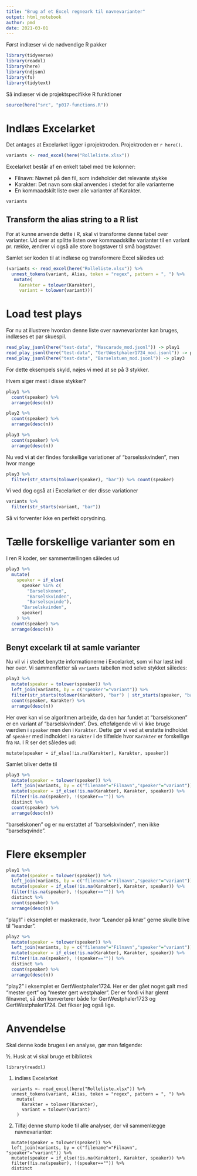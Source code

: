 ```yaml
---
title: "Brug af et Excel regneark til navnevarianter"
output: html_notebook
author: pmd
date: 2021-03-01
---
```


Først indlæser vi de nødvendige R pakker

```r
library(tidyverse)
library(readxl)
library(here)
library(ndjson)
library(fs)
library(tidytext)
```

Så indlæser vi de projektspecifikke R funktioner

```r
source(here("src", "p017-functions.R"))
```

# Indlæs Excelarket

Det antages at Excelarket ligger i projektroden. Projektroden er `r here()`.

```r
variants <- read_excel(here("Rolleliste.xlsx"))
```

Excelarket består af en enkelt tabel med tre kolonner: 

 * Filnavn: Navnet på den fil, som indeholder det relevante stykke
 * Karakter: Det navn som skal anvendes i stedet for alle varianterne
 * En kommaadskilt liste over alle varianter af Karakter.

```r
variants
```

## Transform the alias string to a R list

For at kunne anvende dette i R, skal vi transforme denne tabel over varianter. Ud over at splitte listen over kommaadskilte varianter til en variant pr. række, ændrer vi også alle store bogstaver til små bogstaver.

Samlet ser koden til at indlæse og transformere Excel således ud:

```r
(variants <- read_excel(here("Rolleliste.xlsx")) %>% 
  unnest_tokens(variant, Alias, token = "regex", pattern = ", ") %>% 
   mutate(
     Karakter = tolower(Karakter),
     variant = tolower(variant)))
```

# Load test plays

For nu at illustrere hvordan denne liste over navnevarianter kan bruges, indlæses et par skuespil.

```r
read_play_jsonl(here("test-data", "Mascarade_mod.jsonl")) -> play1
read_play_jsonl(here("test-data", "GertWestphaler1724_mod.jsonl")) -> play2
read_play_jsonl(here("test-data", "Barselstuen_mod.jsonl")) -> play3

```

For dette eksempels skyld, nøjes vi med at se på 3 stykker.

Hvem siger mest i disse stykker?

```r
play1 %>% 
  count(speaker) %>% 
  arrange(desc(n))

play2 %>% 
  count(speaker) %>% 
  arrange(desc(n))

play3 %>% 
  count(speaker) %>% 
  arrange(desc(n))
```
Nu ved vi at der findes forskellige variationer af "barselsskvinden", men hvor mange

```r
play3 %>% 
  filter(str_starts(tolower(speaker), "bar")) %>% count(speaker)
```

Vi ved dog også at i Excelarket er der disse variationer

```r
variants %>% 
  filter(str_starts(variant, "bar"))
```
Så vi forventer ikke en perfekt oprydning.

# Tælle forskellige varianter som en

I ren R koder, ser sammentællingen således ud

```r
play3 %>% 
  mutate(
    speaker = if_else(
      speaker %in% c(
        "Barselskonen",
        "Barselskvinden",
        "Barselsqvinde"),
      "Barselskvinden",
      speaker)
    ) %>% 
  count(speaker) %>% 
  arrange(desc(n))
```
## Benyt excelark til at samle varianter

Nu vil vi i stedet benytte informationerne i Excelarket, som vi har læst ind her over. Vi sammenfletter så `variants` tabellen med selve stykket således:

```r
play3 %>%
  mutate(speaker = tolower(speaker)) %>% 
  left_join(variants, by = c("speaker"="variant")) %>% 
  filter(str_starts(tolower(Karakter), "bar") | str_starts(speaker, "bar")) %>% 
  count(speaker, Karakter) %>% 
  arrange(desc(n))
```
Her over kan vi se algoritmen arbejde, da den har fundet at "barselskonen" er en variant af "barselskvinden". Dvs. eftefølgende vil vi ikke bruge værdien i `speaker` men den i `Karakter`. Dette gør vi ved at erstatte indholdet af `speaker` med indholdet i `Karakter` i de tilfælde hvor `Karakter` er forskellige fra `NA`. I R ser det således ud:

```
mutate(speaker = if_else(!is.na(Karakter), Karakter, speaker))
```

Samlet bliver dette til

```r
play3 %>%
  mutate(speaker = tolower(speaker)) %>% 
  left_join(variants, by = c("filename"="Filnavn","speaker"="variant")) %>% 
  mutate(speaker = if_else(!is.na(Karakter), Karakter, speaker)) %>% 
  filter(!is.na(speaker), !(speaker=="")) %>%
  distinct %>% 
  count(speaker) %>% 
  arrange(desc(n))
```
"barselskonen" og er nu erstattet af "barselskvinden", men ikke "barselsqvinde".

# Flere eksempler

```r
play1 %>%
  mutate(speaker = tolower(speaker)) %>% 
  left_join(variants, by = c("filename"="Filnavn","speaker"="variant")) %>% 
  mutate(speaker = if_else(!is.na(Karakter), Karakter, speaker)) %>% 
  filter(!is.na(speaker), !(speaker=="")) %>%
  distinct %>% 
  count(speaker) %>% 
  arrange(desc(n))
```
"play1" i eksemplet er maskerade, hvor "Leander på knæ" gerne skulle blive til "leander".


```r
play2 %>%
  mutate(speaker = tolower(speaker)) %>% 
  left_join(variants, by = c("filename"="Filnavn","speaker"="variant")) %>% 
  mutate(speaker = if_else(!is.na(Karakter), Karakter, speaker)) %>% 
  filter(!is.na(speaker), !(speaker=="")) %>%
  distinct %>% 
  count(speaker) %>% 
  arrange(desc(n))
```
"play2" i eksemplet er GertWestphaler1724. Her er der gået noget galt med "mester gert" og "mester gert westphaler". Der er fordi vi har glemt filnavnet, så den konverterer både for GertWestphaler1723 og GertWestphaler1724. Det fikser jeg også lige.

# Anvendelse

Skal denne kode bruges i en analyse, gør man følgende:

 ½. Husk at vi skal bruge et bibliotek
```
library(readxl)
```
 

 1. indlæs Excelarket

```
  variants <- read_excel(here("Rolleliste.xlsx")) %>% 
  unnest_tokens(variant, Alias, token = "regex", pattern = ", ") %>% 
    mutate(
      Karakter = tolower(Karakter),
      variant = tolower(variant)
    )
```

 2. Tilføj denne stump kode til alle analyser, der vil sammenlægge navnevarianter:

```
  mutate(speaker = tolower(speaker)) %>% 
  left_join(variants, by = c("filename"="Filnavn", "speaker"="variant")) %>% 
  mutate(speaker = if_else(!is.na(Karakter), Karakter, speaker)) %>%
  filter(!is.na(speaker), !(speaker=="")) %>%
  distinct
```
